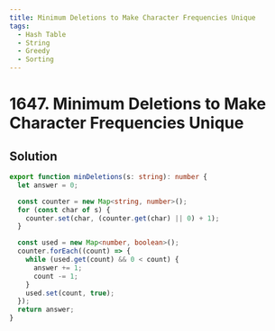 ```yaml
---
title: Minimum Deletions to Make Character Frequencies Unique
tags:
  - Hash Table
  - String
  - Greedy
  - Sorting
---
```


# 1647. Minimum Deletions to Make Character Frequencies Unique

<Badges>
  <LevelBadge level="medium" />
  <TopicBadge name="Hash Table" slug="hash-table" />
  <TopicBadge name="String" slug="string" />
  <TopicBadge name="Greedy" slug="greedy" />
  <TopicBadge name="Sorting" slug="sorting" />
</Badges>

## Solution

```typescript filename="solution.ts" copy
export function minDeletions(s: string): number {
  let answer = 0;

  const counter = new Map<string, number>();
  for (const char of s) {
    counter.set(char, (counter.get(char) || 0) + 1);
  }

  const used = new Map<number, boolean>();
  counter.forEach((count) => {
    while (used.get(count) && 0 < count) {
      answer += 1;
      count -= 1;
    }
    used.set(count, true);
  });
  return answer;
}
```

<ProblemLink
  codingSite="leetcode"
  href="https://leetcode.com/problems/minimum-deletions-to-make-character-frequencies-unique/"
  title="Minimum Deletions to Make Character Frequencies Unique"
/>
